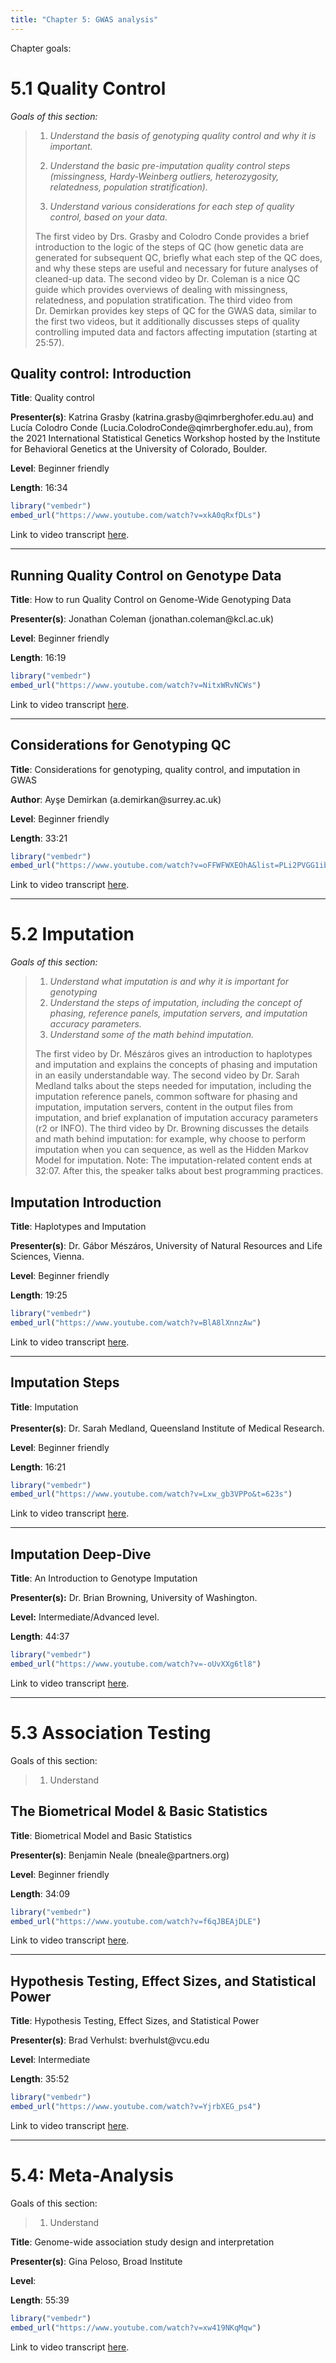 ```yaml
---
title: "Chapter 5: GWAS analysis"
---
```


Chapter goals:

# 5.1 Quality Control {#sec-section1}

*Goals of this section:*

> 1.  *Understand the basis of genotyping quality control and why it is important.*
>
> 2.  *Understand the basic pre-imputation quality control steps (missingness, Hardy-Weinberg outliers, heterozygosity, relatedness, population stratification).*
>
> 3.  *Understand various considerations for each step of quality control, based on your data.*
>
> The first video by Drs. Grasby and Colodro Conde provides a brief introduction to the logic of the steps of QC (how genetic data are generated for subsequent QC, briefly what each step of the QC does, and why these steps are useful and necessary for future analyses of cleaned-up data. The second video by Dr. Coleman is a nice QC guide which provides overviews of dealing with missingness, relatedness, and population stratification. The third video from Dr. Demirkan provides key steps of QC for the GWAS data, similar to the first two videos, but it additionally discusses steps of quality controlling imputed data and factors affecting imputation (starting at 25:57).

## Quality control: Introduction

**Title**: Quality control

**Presenter(s)**: Katrina Grasby (katrina.grasby\@qimrberghofer.edu.au) and Lucía Colodro Conde (Lucia.ColodroConde\@qimrberghofer.edu.au), from the 2021 International Statistical Genetics Workshop hosted by the Institute for Behavioral Genetics at the University of Colorado, Boulder.

**Level**: Beginner friendly

**Length**: 16:34

```r
library("vembedr")
embed_url("https://www.youtube.com/watch?v=xkA0qRxfDLs")
```

Link to video transcript [here](chapter5.1_transcript.qmd#sec-video1).

------------------------------------------------------------------------

## Running Quality Control on Genotype Data

**Title**: How to run Quality Control on Genome-Wide Genotyping Data

**Presenter(s)**: Jonathan Coleman (jonathan.coleman\@kcl.ac.uk)

**Level**: Beginner friendly

**Length**: 16:19

```r
library("vembedr")
embed_url("https://www.youtube.com/watch?v=NitxWRvNCWs")
```

Link to video transcript [here](chapter5.1_transcript.qmd#sec-video2).

------------------------------------------------------------------------

## Considerations for Genotyping QC

**Title**: Considerations for genotyping, quality control, and imputation in GWAS

**Author**: Ayşe Demirkan (a.demirkan\@surrey.ac.uk)

**Level**: Beginner friendly

**Length**: 33:21

```r
library("vembedr")
embed_url("https://www.youtube.com/watch?v=oFFWFWXEOhA&list=PLi2PVGG1ibsYfE8ZCJf1ZfYHs0rhHORPY&index=2")
```

Link to video transcript [here](chapter5.1_transcript.qmd#sec-video3).

------------------------------------------------------------------------

# 5.2 Imputation {#sec-section2}

*Goals of this section:*

> 1.  *Understand what imputation is and why it is important for genotyping*
> 2.  *Understand the steps of imputation, including the concept of phasing, reference panels, imputation servers, and imputation accuracy parameters.*
> 3.  *Understand some of the math behind imputation.*
>
> The first video by Dr. Mészáros gives an introduction to haplotypes and imputation and explains the concepts of phasing and imputation in an easily understandable way. The second video by Dr. Sarah Medland talks about the steps needed for imputation, including the imputation reference panels, common software for phasing and imputation, imputation servers, content in the output files from imputation, and brief explanation of imputation accuracy parameters (r2 or INFO). The third video by Dr. Browning discusses the details and math behind imputation: for example, why choose to perform imputation when you can sequence, as well as the Hidden Markov Model for imputation. Note: The imputation-related content ends at 32:07. After this, the speaker talks about best programming practices.

## Imputation Introduction

**Title**: Haplotypes and Imputation

**Presenter(s)**: Dr. Gábor Mészáros, University of Natural Resources and Life Sciences, Vienna.

**Level**: Beginner friendly

**Length**: 19:25

```r
library("vembedr")
embed_url("https://www.youtube.com/watch?v=BlA8lXnnzAw")
```

Link to video transcript [here](chapter5.2_transcript.qmd#sec-video1).

------------------------------------------------------------------------

## Imputation Steps

**Title**: Imputation\
\
**Presenter(s)**: Dr. Sarah Medland, Queensland Institute of Medical Research.

**Level**: Beginner friendly

**Length**: 16:21

```r
library("vembedr")
embed_url("https://www.youtube.com/watch?v=Lxw_gb3VPPo&t=623s")
```

Link to video transcript [here](chapter5.2_transcript.qmd#sec-video2).

------------------------------------------------------------------------

## Imputation Deep-Dive

**Title**: An Introduction to Genotype Imputation

**Presenter(s):** Dr. Brian Browning, University of Washington.

**Level:** Intermediate/Advanced level.

**Length**: 44:37

```r
library("vembedr")
embed_url("https://www.youtube.com/watch?v=-oUvXXg6tl8")
```

Link to video transcript [here](chapter5.2_transcript.qmd#sec-video3).

------------------------------------------------------------------------

# 5.3 Association Testing {#sec-section3}

Goals of this section:

> 1.  Understand

## The Biometrical Model & Basic Statistics

**Title**: Biometrical Model and Basic Statistics

**Presenter(s)**: Benjamin Neale (bneale\@partners.org)

**Level**: Beginner friendly

**Length**: 34:09

```r
library("vembedr")
embed_url("https://www.youtube.com/watch?v=f6qJBEAjDLE")
```

Link to video transcript [here](chapter5.3_transcript.qmd#sec-video1).

------------------------------------------------------------------------

## Hypothesis Testing, Effect Sizes, and Statistical Power

**Title**: Hypothesis Testing, Effect Sizes, and Statistical Power

**Presenter(s)**: Brad Verhulst: bverhulst\@vcu.edu

**Level**: Intermediate

**Length**: 35:52

```r
library("vembedr") 
embed_url("https://www.youtube.com/watch?v=YjrbXEG_ps4")
```

Link to video transcript [here](chapter5.3_transcript.qmd#sec-video2).

------------------------------------------------------------------------

# 5.4: Meta-Analysis {#sec-section4}

Goals of this section:

> 1.  Understand

**Title**: Genome-wide association study design and interpretation

**Presenter(s)**: Gina Peloso, Broad Institute

**Level**:

**Length**: 55:39

```r
library("vembedr")
embed_url("https://www.youtube.com/watch?v=xw419NKqMqw")
```

Link to video transcript [here](chapter5.4_transcript.qmd).
